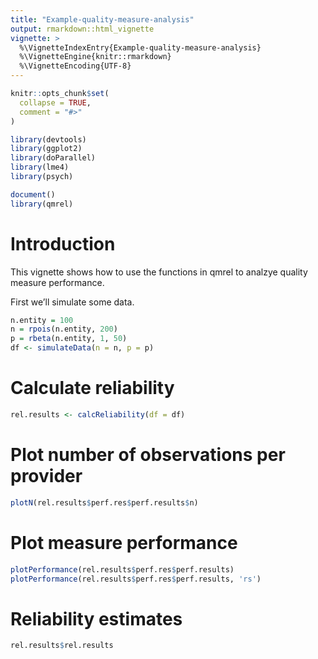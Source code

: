 ```yaml
---
title: "Example-quality-measure-analysis"
output: rmarkdown::html_vignette
vignette: >
  %\VignetteIndexEntry{Example-quality-measure-analysis}
  %\VignetteEngine{knitr::rmarkdown}
  %\VignetteEncoding{UTF-8}
---
```


```r
knitr::opts_chunk$set(
  collapse = TRUE,
  comment = "#>"
)
```

```r
library(devtools)
library(ggplot2)
library(doParallel)
library(lme4)
library(psych)

document()
library(qmrel)
```


# Introduction
This vignette shows how to use the functions in qmrel to analzye quality measure performance.

First we'll simulate some data.

```r
n.entity = 100
n = rpois(n.entity, 200)
p = rbeta(n.entity, 1, 50) 
df <- simulateData(n = n, p = p)
```


# Calculate reliability

```r
rel.results <- calcReliability(df = df)
```


# Plot number of observations per provider

```r
plotN(rel.results$perf.res$perf.results$n)
```

# Plot measure performance

```r
plotPerformance(rel.results$perf.res$perf.results)
plotPerformance(rel.results$perf.res$perf.results, 'rs')

```

# Reliability estimates

```r
rel.results$rel.results
```
